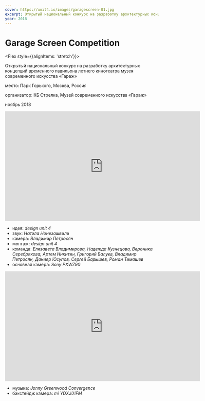 ```yaml
---
cover: https://unit4.io/images/garagescreen-01.jpg
excerpt: Открытый национальный конкурс на разработку архитектурных концепций временного павильона летнего кинотеатра музея современного искусства «Гараж»
year: 2018
---
```


# Garage Screen Competition

<Flex style={{alignItems: 'stretch'}}>
<Flex col>

Открытый национальный конкурс на разработку архитектурных концепций временного павильона летнего кинотеатра музея современного искусства «Гараж»

</Flex>

<div>
<p><BlackHighlight>место:</BlackHighlight> Парк Горького, Москва, Россия</p>

<p><BlackHighlight>организатор:</BlackHighlight> КБ Стрелка, Музей современного искусства «Гараж»</p>

ноябрь 2018
</div>
</Flex>


<iframe src="https://player.vimeo.com/video/299900344" width="640" height="360" frameborder="0" webkitallowfullscreen mozallowfullscreen allowfullscreen></iframe>

- идея: _design unit 4_
- звук: _Натэла Нонезашвили_
- камера: _Владимир Петросян_
- монтаж: _design unit 4_
- команда: _Елизавета Владимирова, Надежда Кузнецова, Вероника Серебрякова, Артем Никитин, Григорий Балуев, Владимир Петросян, Данияр Юсупов, Сергей Барышев, Роман Тимашев_
- основная камера: _Sony PXWZ90_

<iframe src="https://player.vimeo.com/video/299973652" width="640" height="360" frameborder="0" webkitallowfullscreen mozallowfullscreen allowfullscreen></iframe>

- музыка: _Jonny Greenwood Convergence_
- бэкстейдж камера: _mi YDXJ01FM_

